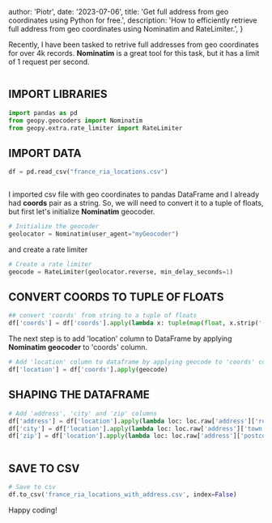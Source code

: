 
  author: 'Piotr',
  date: '2023-07-06',
  title: 'Get full address from geo coordinates using Python for free.',
  description:
    'How to efficiently retrieve full address from geo coordinates using Nominatim and RateLimiter.',
}


Recently, I have been tasked to retrive full addresses from geo coordinates for over 4k records.
**Nominatim** is a great tool for this task, but it has a limit of 1 request per second.

<Image src="/blog/get_address.jpg" width={800} height={400} alt="" />

## IMPORT LIBRARIES

```python
import pandas as pd
from geopy.geocoders import Nominatim
from geopy.extra.rate_limiter import RateLimiter
```

## IMPORT DATA

```python
df = pd.read_csv("france_ria_locations.csv")
```

<Image src="/blog/GetAddress_1.png" width={800} height={400} alt="" />

I imported csv file with geo coordinates to pandas DataFrame and I already had **coords** pair as a string.
So, we will need to convert it to a tuple of floats, but first let's initialize **Nominatim** geocoder.

```python
# Initialize the geocoder
geolocator = Nominatim(user_agent="myGeocoder")
```

and create a rate limiter

```python
# Create a rate limiter
geocode = RateLimiter(geolocator.reverse, min_delay_seconds=1)
```

## CONVERT COORDS TO TUPLE OF FLOATS

```python
## convert 'coords' from string to a tuple of floats
df['coords'] = df['coords'].apply(lambda x: tuple(map(float, x.strip('()').split(','))))
```

The next step is to add 'location' column to DataFrame by applying **Nominatim geocoder** to 'coords' column.

```python
# Add 'location' column to dataframe by applying geocode to 'coords' column
df['location'] = df['coords'].apply(geocode)
```

## SHAPING THE DATAFRAME

```python
# Add 'address', 'city' and 'zip' columns
df['address'] = df['location'].apply(lambda loc: loc.raw['address']['road'] if 'road' in loc.raw['address'] else None)
df['city'] = df['location'].apply(lambda loc: loc.raw['address']['town'] if 'town' in loc.raw['address'] else None)
df['zip'] = df['location'].apply(lambda loc: loc.raw['address']['postcode'] if 'postcode' in loc.raw['address'] else None)

```

<Image src="/blog/GetAddress_2.png" width={800} height={400} alt="" />

## SAVE TO CSV

```python
# Save to csv
df.to_csv('france_ria_locations_with_address.csv', index=False)
```

Happy coding!
